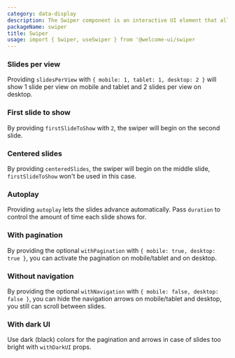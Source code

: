 ```yaml
---
category: data-display
description: The Swiper component is an interactive UI element that allows users to navigate through a series of content panels or images by swiping left or right. It provides a smooth and responsive experience for browsing content, making it ideal for image galleries, slideshows, and mobile interfaces. This component enhances user engagement by enabling intuitive and fluid navigation.
packageName: swiper
title: Swiper
usage: import { Swiper, useSwiper } from '@welcome-ui/swiper
---
```


### Slides per view

Providing `slidesPerView` with `{ mobile: 1, tablet: 1, desktop: 2 }` will show 1 slide per view on mobile and tablet and 2 slides per view on desktop.

<div data-playground="slides-per-view.tsx" data-component="Swiper"></div>

### First slide to show

By providing `firstSlideToShow` with `2`, the swiper will begin on the second slide.

<div data-playground="first.tsx" data-component="Swiper"></div>

### Centered slides

By providing `centeredSlides`, the swiper will begin on the middle slide, `firstSlideToShow` won't be used in this case.

<div data-playground="centered.tsx" data-component="Swiper"></div>

### Autoplay

Providing `autoplay` lets the slides advance automatically. Pass `duration` to control the amount of time each slide shows for.

<div data-playground="autoplay.tsx" data-component="Swiper"></div>

### With pagination

By providing the optional `withPagination` with `{ mobile: true, desktop: true }`, you can activate the pagination on mobile/tablet and on desktop.

<div data-playground="pagination.tsx" data-component="Swiper"></div>

### Without navigation

By providing the optional `withNavigation` with `{ mobile: false, desktop: false }`, you can hide the navigation arrows on mobile/tablet and desktop, you still can scroll between slides.

<div data-playground="no-navigation.tsx" data-component="Swiper"></div>

### With dark UI

Use dark (black) colors for the pagination and arrows in case of slides too bright with `withDarkUI` props.

<div data-playground="dark.tsx" data-component="Swiper"></div>
